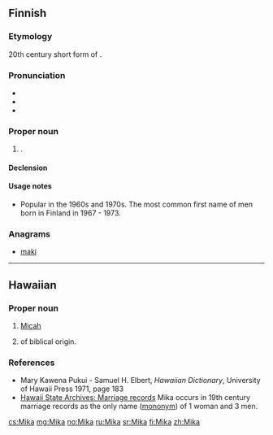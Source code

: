 ==Finnish==

===Etymology===
20th century short form of {{term|Mikael||[[Michael]]|lang=fi}}.

===Pronunciation===
* {{rhymes|ikɑ|lang=fi}}
* {{IPA|/ˈmikɑ/|lang=fi}}
* {{hyphenation|Mi|ka}}

===Proper noun===
{{fi-proper noun}}

# {{given name|male|lang=fi}}.

====Declension====
{{fi-decl-kala|Mik}}

====Usage notes====
* Popular in the 1960s and 1970s. The most common first name of men born in Finland in 1967 - 1973.

===Anagrams===
* [[maki#Finnish|maki]]

----

==Hawaiian==

===Proper noun===
{{haw-proper noun}}

# {{biblical character|lang=haw}} [[Micah]]
# {{given name|male|lang=haw|from=the Bible}} of biblical origin.

===References===
* Mary Kawena Pukui - Samuel H. Elbert, ''Hawaiian Dictionary'', University of Hawaii Press 1971, page 183
* [http://www.ulukau.org/gsdl2.7/cgi-bin/algene Hawaii State Archives: Marriage records] Mika occurs in 19th century marriage records as the only name ([[mononym]]) of 1 woman and 3 men.

[[cs:Mika]]
[[mg:Mika]]
[[no:Mika]]
[[ru:Mika]]
[[sr:Mika]]
[[fi:Mika]]
[[zh:Mika]]